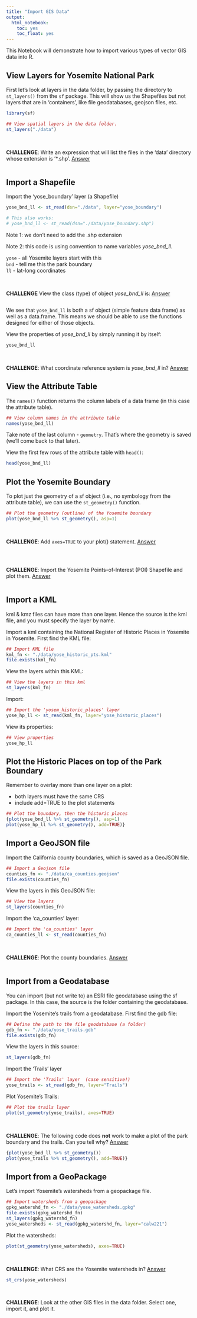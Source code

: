 ```yaml
---
title: "Import GIS Data"
output: 
  html_notebook:
    toc: yes
    toc_float: yes
---
```


This Notebook will demonstrate how to import various types of vector GIS data into R.

## View Layers for Yosemite National Park

First let's look at layers in the data folder, by passing the directory to `st_layers()` from the `sf` package. This will show us the Shapefiles but not layers that are in 'containers', like file geodatabases, geojson files, etc.

```r
library(sf)

## View spatial layers in the data folder.
st_layers("./data")
```

\

**CHALLENGE**: Write an expression that will list the files in the 'data' directory whose extension is '*.shp'. [Answer](http://bit.ly/3cNWRi5)

```r

```

## Import a Shapefile

Import the 'yose_boundary' layer (a Shapefile)

```r
yose_bnd_ll <- st_read(dsn="./data", layer="yose_boundary")

# This also works:
# yose_bnd_ll <- st_read(dsn="./data/yose_boundary.shp")
```

Note 1: we don't need to add the .shp extension

Note 2: this code is using convention to name variables *yose_bnd_ll*.

`yose` - all Yosemite layers start with this  
`bnd` - tell me this the park boundary  
`ll` - lat-long coordinates  

\

**CHALLENGE** View the class (type) of object *yose_bnd_ll* is: [Answer](http://bit.ly/39cVjNZ)

```r

```

We see that `yose_bnd_ll` is both a sf object (simple feature data frame) as well as a data.frame. This means we should be able to use the functions designed for either of those objects.

View the properties of *yose_bnd_ll* by simply running it by itself:

```r
yose_bnd_ll
```

\

**CHALLENGE**: What coordinate reference system is *yose_bnd_ll* in? [Answer](http://bit.ly/38UY2ve)

## View the Attribute Table

The `names()` function returns the column labels of a data frame (in this case the attribute table).

```r
## View column names in the attribute table
names(yose_bnd_ll)
```

Take note of the last column - `geometry`. That's where the geometry is saved (we'll come back to that later).

View the first few rows of the attribute table with `head()`:

```r
head(yose_bnd_ll)
```


## Plot the Yosemite Boundary

To plot just the geometry of a sf object (i.e., no symbology from the attribute table), we can use the `st_geometry()` function.

```r
## Plot the geometry (outline) of the Yosemite boundary
plot(yose_bnd_ll %>% st_geometry(), asp=1)
```

\

**CHALLENGE**: Add `axes=TRUE` to your plot() statement. [Answer](http://bit.ly/3lwqo48)

```r

```


\

**CHALLENGE**: Import the Yosemite Points-of-Interest (POI) Shapefile and plot them. [Answer](http://bit.ly/3cSAEQi)

```r

```


## Import a KML

kml & kmz files can have more than one layer. Hence the source is the kml file, and you must specify the layer by name.

Import a kml containing the National Register of Historic Places in Yosemite in Yosemite. First find the KML file:

```r
## Import KML file
kml_fn <- "./data/yose_historic_pts.kml"
file.exists(kml_fn)
```

View the layers within this KML:

```r
## View the layers in this kml
st_layers(kml_fn)
```

Import:

```r
## Import the 'yosem_historic_places' layer 
yose_hp_ll <- st_read(kml_fn, layer="yose_historic_places")
```

View its properties:

```r
## View properties
yose_hp_ll
```

## Plot the Historic Places on top of the Park Boundary

Remember to overlay more than one layer on a plot:

- both layers must have the same CRS   
- include add=TRUE to the plot statements  

```r
## Plot the boundary, then the historic places
{plot(yose_bnd_ll %>% st_geometry(), asp=1)
plot(yose_hp_ll %>% st_geometry(), add=TRUE)}
```

## Import a GeoJSON file

Import the California county boundaries, which is saved as a GeoJSON file.

```r
## Import a Geojson file
counties_fn <- "./data/ca_counties.geojson"
file.exists(counties_fn)
```

View the layers in this GeoJSON file:

```r
## View the layers 
st_layers(counties_fn)
```

Import the 'ca_counties' layer:

```r
## Import the 'ca_counties' layer 
ca_counties_ll <- st_read(counties_fn)
```

\

**CHALLENGE**: Plot the county boundaries. [Answer](http://bit.ly/38YeWJs)

```r

```

## Import from a Geodatabase

You can import (but not write to) an ESRI file geodatabase using the sf package. In this case, the source is the folder containing the geodatabase.

Import the Yosemite’s trails from a geodatabase. First find the gdb file:

```r
## Define the path to the file geodatabase (a folder)
gdb_fn <- "./data/yose_trails.gdb"
file.exists(gdb_fn)
```

View the layers in this source:

```r
st_layers(gdb_fn)
```

Import the 'Trails' layer

```r
## Import the 'Trails' layer  (case sensitive!)
yose_trails <- st_read(gdb_fn, layer="Trails")
```

Plot Yosemite’s Trails:

```r
## Plot the trails layer
plot(st_geometry(yose_trails), axes=TRUE)
```

\

**CHALLENGE**: The following code does **not** work to make a plot of the park boundary and the trails. Can you tell why? [Answer](http://bit.ly/3eSGOlZ)

```r
{plot(yose_bnd_ll %>% st_geometry())
plot(yose_trails %>% st_geometry(), add=TRUE)}
```

## Import from a GeoPackage

Let’s import Yosemite’s watersheds from a geopackage file.

```r
## Import watersheds from a geopackage
gpkg_watershd_fn <- "./data/yose_watersheds.gpkg"
file.exists(gpkg_watershd_fn)
st_layers(gpkg_watershd_fn)
yose_watersheds <- st_read(gpkg_watershd_fn, layer="calw221")
```

Plot the watersheds:

```r
plot(st_geometry(yose_watersheds), axes=TRUE)
```

\

**CHALLENGE**: What CRS are the Yosemite watersheds in? [Answer](http://bit.ly/38XePO7)

```r
st_crs(yose_watersheds)
```

\

**CHALLENGE**: Look at the other GIS files in the data folder. Select one, import it, and plot it.

```r

```



